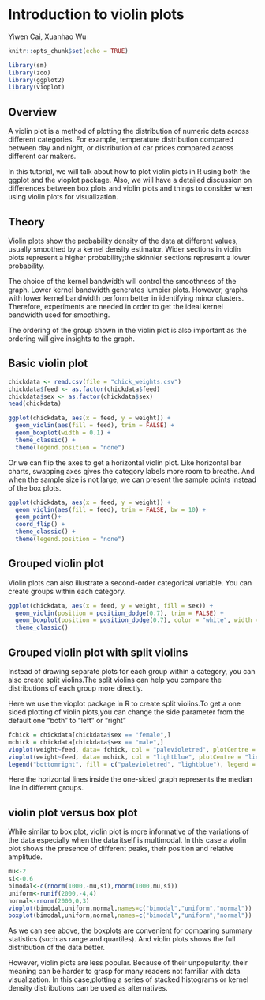 
# Introduction to violin plots

Yiwen Cai, Xuanhao Wu

```r
knitr::opts_chunk$set(echo = TRUE)
```


```r
library(sm)
library(zoo)
library(ggplot2)
library(vioplot)
```

## Overview

A violin plot is a method of plotting the distribution of numeric data across different categories. For example,  temperature distribution compared between day and night, or distribution of car prices compared across different car makers. 
  
In this tutorial, we will talk about how to plot violin plots in R using both the ggplot and the vioplot package. Also, we will have a detailed discussion on differences between box plots and violin plots and things to consider when using violin plots for visualization.



 
## Theory

Violin plots show the probability density of the data at different values, usually smoothed by a kernel density estimator. Wider sections in violin plots represent a higher probability;the skinnier sections represent a lower probability.

The choice of the kernel bandwidth will control the smoothness of the graph. Lower kernel bandwidth generates lumpier plots. However, graphs with lower kernel bandwidth perform better in identifying minor clusters. Therefore, experiments are needed in order to get the ideal kernel bandwidth used for smoothing.

The ordering of the group shown in the violin plot is also important as the ordering will give insights to the graph.


## Basic violin plot


```r
chickdata <- read.csv(file = "chick_weights.csv")
chickdata$feed <- as.factor(chickdata$feed)
chickdata$sex <- as.factor(chickdata$sex)
head(chickdata)
```



```r
ggplot(chickdata, aes(x = feed, y = weight)) + 
  geom_violin(aes(fill = feed), trim = FALSE) +
  geom_boxplot(width = 0.1) +
  theme_classic() +
  theme(legend.position = "none")
```


Or we can flip the axes to get a horizontal violin plot. Like horizontal bar charts, swapping axes gives the category labels more room to breathe. And when the sample size is not large, we can present the sample points instead of the box plots.
   
   
   
```r
ggplot(chickdata, aes(x = feed, y = weight)) + 
  geom_violin(aes(fill = feed), trim = FALSE, bw = 10) +
  geom_point()+
  coord_flip() +
  theme_classic() +
  theme(legend.position = "none")
```
 


## Grouped violin plot 

Violin plots can also illustrate a second-order categorical variable. You can create groups within each category.


```r
ggplot(chickdata, aes(x = feed, y = weight, fill = sex)) + 
  geom_violin(position = position_dodge(0.7), trim = FALSE) +
  geom_boxplot(position = position_dodge(0.7), color = "white", width = 0.1, show.legend = FALSE) +
  theme_classic()
```



## Grouped violin plot with split violins

Instead of drawing separate plots for each group within a category, you can also create split violins.The split violins can help you compare the distributions of each group more directly.

Here we use the vioplot package in R to create split violins.To get a one sided plotting of violin plots,you can change the side parameter from the default one "both" to "left" or "right"


```r

fchick = chickdata[chickdata$sex == "female",]
mchick = chickdata[chickdata$sex == "male",]
vioplot(weight~feed, data= fchick, col = "palevioletred", plotCentre = "line", side = "left",ylim = c(0,500),names=levels(fchick$feed))
vioplot(weight~feed, data= mchick, col = "lightblue", plotCentre = "line", side = "right",ylim = c(0, 500) ,add = T)
legend("bottomright", fill = c("palevioletred", "lightblue"), legend = c("female", "male"), title = "Sex")
```


Here the horizontal lines inside the one-sided graph represents the median line in different groups.


## violin plot versus box plot
  
While similar to box plot, violin plot is more informative of the variations of the data especially when the data itself is multimodal. In this case a violin plot shows the presence of different peaks, their position and relative amplitude. 
  
 
  
```r
mu<-2
si<-0.6
bimodal<-c(rnorm(1000,-mu,si),rnorm(1000,mu,si))
uniform<-runif(2000,-4,4)
normal<-rnorm(2000,0,3)
vioplot(bimodal,uniform,normal,names=c("bimodal","uniform","normal"))
boxplot(bimodal,uniform,normal,names=c("bimodal","uniform","normal"))
```



As we can see above, the boxplots are convenient for comparing summary statistics (such as range and quartiles). And violin plots shows the full distribution of the data better.

However, violin plots are less popular. Because of their unpopularity, their meaning can be harder to grasp for many readers not familiar with data visualization. In this case,plotting a series of stacked histograms or kernel density distributions can be used as alternatives.
  
  
  


